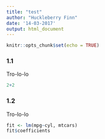 ```yaml
---
title: "test"
author: "Huckleberry Finn"
date: '14-03-2017'
output: html_document
---
```


```r
knitr::opts_chunk$set(echo = TRUE)
```

### 1.1
Tro-lo-lo
```r
2+2
```

### 1.2
Tro-lo-lo
```r
fit <- lm(mpg~cyl, mtcars)
fit$coefficients
```
